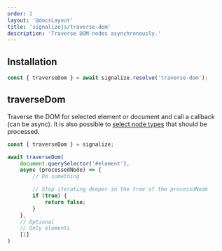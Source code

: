 ```yaml
---
order: 2
layout: '@docsLayout'
title: 'signalizejs/traverse-dom'
description: 'Traverse DOM nodes asynchronously.'
---
```



## Installation
<ImportMapDependencies module="traverse-dom" />

```js
const { traverseDom } = await signalize.resolve('traverse-dom');
```

## traverseDom
Traverse the DOM for selected element or document and call a callback (can be async). It is also possible to [select node types](https://developer.mozilla.org/en-US/docs/Web/API/Node/nodeType#value) that should be processed.

```js
const { traverseDom } = signalize;

await traverseDom(
	document.querySelector('#element'),
	async (processedNode) => {
		// Do something

		// Stop iterating deeper in the tree of the processdNode
		if (true) {
			return false;
		}
	},
	// Optional
	// Only elements
	[1]
)
```
